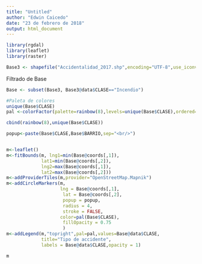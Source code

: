 ```yaml
---
title: "Untitled"
author: "Edwin Caicedo"
date: "23 de febrero de 2018"
output: html_document
---
```

```r
library(rgdal)
library(leaflet)
library(raster)
```


```r
Base3 <- shapefile("Accidentalidad_2017.shp",encoding="UTF-8",use_iconv=TRUE)
```

Filtrado de Base
```r
Base <- subset(Base3, Base3@data$CLASE=="Incendio")
```

```r
#Paleta de colores
unique(Base$CLASE)
pal <-colorFactor(palette=rainbow(8),levels=unique(Base$CLASE),ordered=F)

cbind(rainbow(8),unique(Base$CLASE))

popup<-paste(Base$CLASE,Base$BARRIO,sep="<br/>")


m<-leaflet()
m<-fitBounds(m, lng1=min(Base@coords[,1]), 
             lat1=min(Base@coords[,2]), 
             lng2=max(Base@coords[,1]),
             lat2=max(Base@coords[,2]))
m<-addProviderTiles(m,provider="OpenStreetMap.Mapnik")
m<-addCircleMarkers(m,
                    lng = Base@coords[,1],
                     lat = Base@coords[,2],
                     popup = popup, 
                     radius = 4, 
                     stroke = FALSE,
                    color=pal(Base$CLASE),
                     fillOpacity = 0.75
                     )
m<-addLegend(m,"topright",pal=pal,values=Base@data$CLASE, 
             title="Tipo de accidente",
             labels = Base@data$CLASE,opacity = 1)

m
```